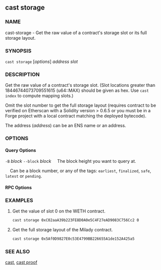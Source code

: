 
## cast storage

### NAME

cast-storage - Get the raw value of a contract's storage slot or its full storage layout.

### SYNOPSIS

`cast storage` [*options*] _address_ _slot_

### DESCRIPTION

Get the raw value of a contract's storage slot. (Slot locations greater than 18446744073709551615 (u64::MAX) should be given as hex. Use `cast index` to compute mapping slots.)

Omit the slot number to get the full storage layout (requires contract to be verified on Etherscan with a Solidity version > 0.6.5 or you must be in a Forge project with a local contract matching the deployed bytecode).

The address (_address_) can be an ENS name or an address.

### OPTIONS

#### Query Options

`-B` _block_
`--block` _block_
&nbsp;&nbsp;&nbsp;&nbsp;The block height you want to query at.

&nbsp;&nbsp;&nbsp;&nbsp;Can be a block number, or any of the tags: `earliest`, `finalized`, `safe`, `latest` or `pending`.

#### RPC Options

<RpcUrlOption />

<CommonOptions />

### EXAMPLES

1. Get the value of slot 0 on the WETH contract.

   ```sh
   cast storage 0xC02aaA39b223FE8D0A0e5C4F27eAD9083C756Cc2 0
   ```

2. Get the full storage layout of the Milady contract.
   ```sh
   cast storage 0x5Af0D9827E0c53E4799BB226655A1de152A425a5
   ```

### SEE ALSO

[cast](/cast/reference/overview), [cast proof](/cast/reference/cast-proof.mdx)
